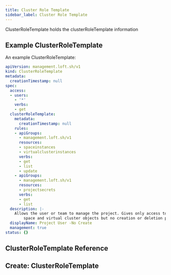```yaml
---
title: Cluster Role Template
sidebar_label: Cluster Role Template
---
```


ClusterRoleTemplate holds the clusterRoleTemplate information

## Example ClusterRoleTemplate

An example ClusterRoleTemplate:
```yaml
apiVersion: management.loft.sh/v1
kind: ClusterRoleTemplate
metadata:
  creationTimestamp: null
spec:
  access:
  - users:
    - '*'
    verbs:
    - get
  clusterRoleTemplate:
    metadata:
      creationTimestamp: null
    rules:
    - apiGroups:
      - management.loft.sh/v1
      resources:
      - spaceinstances
      - virtualclusterinstances
      verbs:
      - get
      - list
      - update
    - apiGroups:
      - management.loft.sh/v1
      resources:
      - projectsecrets
      verbs:
      - get
      - list
  description: |-
    Allows the user or team to manage the project. Gives only access to existing
        space and virtual cluster objects but no creation or deletion privileges.
  displayName: Project User -No Create
  management: true
status: {}

```

## ClusterRoleTemplate Reference

<Reference />

## Create: ClusterRoleTemplate

<Create />



